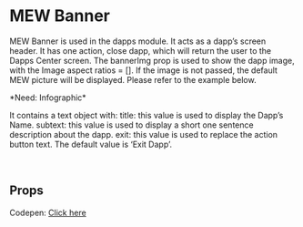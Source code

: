 

# MEW Banner
MEW Banner is used in the dapps module. It acts as a dapp’s screen header. It has one action, close dapp, which will return the user to the Dapps Center screen. The bannerImg prop is used to show the dapp image, with the Image aspect ratios = []. If the image is not passed, the default MEW picture will be displayed. Please refer to the example below.
<p>*Need: Infographic*</p>

It contains a text object with:
title: this value is used to display the Dapp’s Name.
subtext: this value is used to display a short one sentence description about the dapp. 
exit: this value is used to replace the action button text. The default value is ‘Exit Dapp’.

<br />

## Props
<Props of={MewBanner} />
<Preview><Story id="mewbanner--mew-banner" /></Preview>
Codepen: <a target="_blank" href="https://codepen.io/gesseekur/pen/jOWGeeL?editors=1111" id="Bar">Click here</a>

